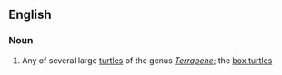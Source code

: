 ==English==

===Noun===
{{wikipedia}}
{{en-noun}}

# Any of several large [[turtle]]s of the genus ''[[Terrapene]]''; the [[box turtle]]s